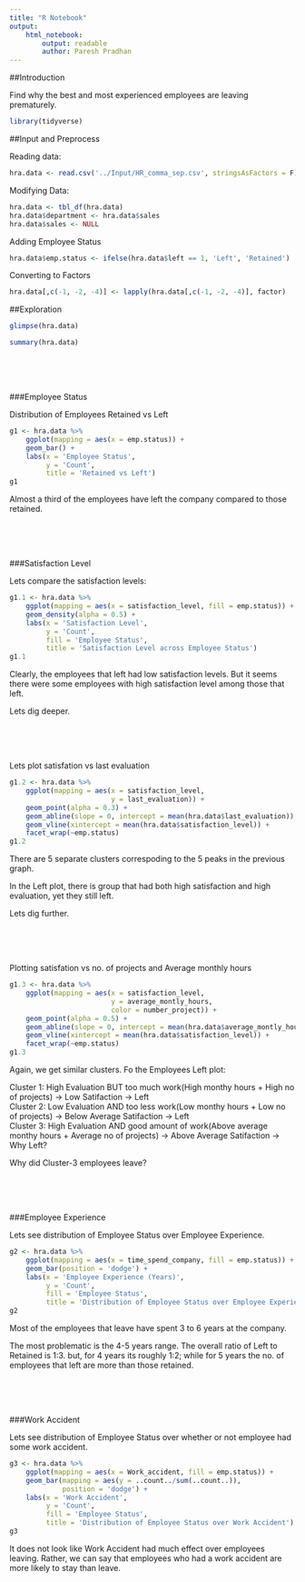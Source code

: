 ```yaml
---
title: "R Notebook"
output: 
    html_notebook:
        output: readable
        author: Paresh Pradhan
---
```

##Introduction

Find why the best and most experienced employees are leaving prematurely.

```r
library(tidyverse)
```


##Input and Preprocess

Reading data:
```r
hra.data <- read.csv('../Input/HR_comma_sep.csv', stringsAsFactors = F)
```

Modifying Data:
```r
hra.data <- tbl_df(hra.data)
hra.data$department <- hra.data$sales
hra.data$sales <- NULL
```

Adding Employee Status
```r
hra.data$emp.status <- ifelse(hra.data$left == 1, 'Left', 'Retained')
```

Converting to Factors
```r
hra.data[,c(-1, -2, -4)] <- lapply(hra.data[,c(-1, -2, -4)], factor)
```


##Exploration

```r
glimpse(hra.data)
```

```r
summary(hra.data)
```



<br><br><br><html>
###Employee Status

Distribution of Employees Retained vs Left

```r
g1 <- hra.data %>% 
    ggplot(mapping = aes(x = emp.status)) +
    geom_bar() +
    labs(x = 'Employee Status',
         y = 'Count',
         title = 'Retained vs Left')
g1
```

Almost a third of the employees have left the company compared to those retained.



<br><br><br><html>
###Satisfaction Level

Lets compare the satisfaction levels:

```r
g1.1 <- hra.data %>%
    ggplot(mapping = aes(x = satisfaction_level, fill = emp.status)) +
    geom_density(alpha = 0.5) +
    labs(x = 'Satisfaction Level', 
         y = 'Count',
         fill = 'Employee Status',
         title = 'Satisfaction Level across Employee Status')
g1.1
```

Clearly, the employees that left had low satisfaction levels. But it seems there were some employees with high satisfaction level among those that left.

Lets dig deeper.



<br><br><br><html>

Lets plot satisfation vs last evaluation

```r
g1.2 <- hra.data %>% 
    ggplot(mapping = aes(x = satisfaction_level, 
                         y = last_evaluation)) +
    geom_point(alpha = 0.3) +
    geom_abline(slope = 0, intercept = mean(hra.data$last_evaluation)) +
    geom_vline(xintercept = mean(hra.data$satisfaction_level)) +
    facet_wrap(~emp.status)
g1.2
```

There are 5 separate clusters correspoding to the 5 peaks in the previous graph. 

In the Left plot, there is group that had both high satisfaction and high evaluation, yet they still left.

Lets dig further.



<br><br><br><html>

Plotting satisfation vs no. of projects and Average monthly hours

```r
g1.3 <- hra.data %>%
    ggplot(mapping = aes(x = satisfaction_level,
                         y = average_montly_hours,
                         color = number_project)) +
    geom_point(alpha = 0.5) +
    geom_abline(slope = 0, intercept = mean(hra.data$average_montly_hours)) +
    geom_vline(xintercept = mean(hra.data$satisfaction_level)) +
    facet_wrap(~emp.status)
g1.3
```

Again, we get similar clusters. Fo the Employees Left plot:

Cluster 1: High Evaluation BUT too much work(High monthy hours + High no of projects) -> Low Satifaction -> Left  
Cluster 2: Low Evaluation AND too less work(Low monthy hours + Low no of projects) -> Below Average Satifaction -> Left  
Cluster 3: High Evaluation AND good amount of work(Above average monthy hours + Average no of projects) -> Above Average Satifaction -> Why Left?



Why did Cluster-3 employees leave?


<br><br><br><html>
###Employee Experience

Lets see distribution of Employee Status over Employee Experience.

```r
g2 <- hra.data %>%
    ggplot(mapping = aes(x = time_spend_company, fill = emp.status)) +
    geom_bar(position = 'dodge') +
    labs(x = 'Employee Experience (Years)', 
         y = 'Count',
         fill = 'Employee Status',
         title = 'Distribution of Employee Status over Employee Experience')
g2
```

Most of the employees that leave have spent 3 to 6 years at the company. 

The most problematic is the 4-5 years range. The overall ratio of Left to Retained is 1:3. but, for 4 years its roughly 1:2; while for 5 years the no. of employees that left are more than those retained.



<br><br><br><html>
###Work Accident

Lets see distribution of Employee Status over whether or not employee had some work accident.

```r
g3 <- hra.data %>%
    ggplot(mapping = aes(x = Work_accident, fill = emp.status)) +
    geom_bar(mapping = aes(y = ..count../sum(..count..)), 
             position = 'dodge') +
    labs(x = 'Work Accident', 
         y = 'Count',
         fill = 'Employee Status',
         title = 'Distribution of Employee Status over Work Accident')
g3
```

It does not look like Work Accident had much effect over employees leaving. Rather, we can say that employees who had a work accident are more likely to stay than leave.






